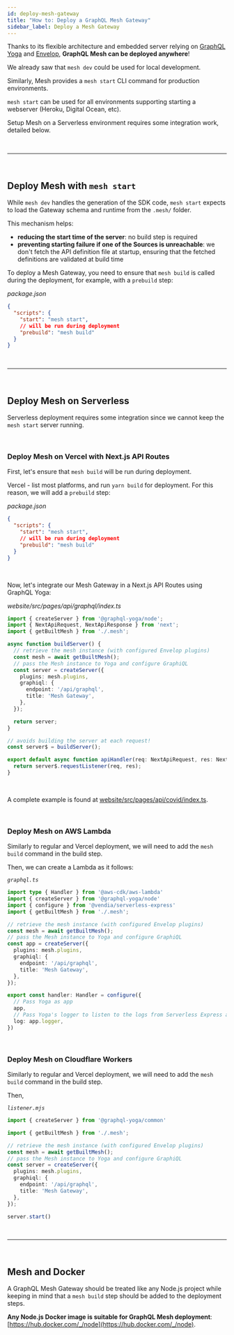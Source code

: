 ```yaml
---
id: deploy-mesh-gateway
title: "How to: Deploy a GraphQL Mesh Gateway"
sidebar_label: Deploy a Mesh Gateway
---
```


Thanks to its flexible architecture and embedded server relying on [GraphQL Yoga](https://www.graphql-yoga.com/) and [Envelop](https://www.envelop.dev/), **GraphQL Mesh can be deployed anywhere**!

We already saw that `mesh dev` could be used for local development.

Similarly, Mesh provides a `mesh start` CLI command for production environments.

`mesh start` can be used for all environments supporting starting a webserver (Heroku, Digital Ocean, etc).

Setup Mesh on a Serverless environment requires some integration work, detailed below.


<p>&nbsp;</p>

------

<p>&nbsp;</p>


## Deploy Mesh with `mesh start`

While `mesh dev` handles the generation of the SDK code, `mesh start` expects to load the Gateway schema and runtime from the `.mesh/` folder.

This mechanism helps:
- __reducing the start time of the server__: no build step is required
- __preventing starting failure if one of the Sources is unreachable__: we don't fetch the API definition file at startup, ensuring that the fetched definitions are validated at build time


To deploy a Mesh Gateway, you need to ensure that `mesh build` is called during the deployment, for example, with a `prebuild` step:

_package.json_
```json
{
  "scripts": {
    "start": "mesh start",
    // will be run during deployment
    "prebuild": "mesh build"
  }
}
```

<p>&nbsp;</p>

------

<p>&nbsp;</p>


## Deploy Mesh on Serverless

Serverless deployment requires some integration since we cannot keep the `mesh start` server running.


<p>&nbsp;</p>

### Deploy Mesh on Vercel with Next.js API Routes

First, let's ensure that `mesh build` will be run during deployment.

Vercel - list most platforms, and run `yarn build` for deployment.
For this reason, we will add a `prebuild` step:

_package.json_
```json
{
  "scripts": {
    "start": "mesh start",
    // will be run during deployment
    "prebuild": "mesh build"
  }
}
```

<br />

Now, let's integrate our Mesh Gateway in a Next.js API Routes using GraphQL Yoga:

_website/src/pages/api/graphql/index.ts_
```ts
import { createServer } from '@graphql-yoga/node';
import { NextApiRequest, NextApiResponse } from 'next';
import { getBuiltMesh } from './.mesh';

async function buildServer() {
  // retrieve the mesh instance (with configured Envelop plugins)
  const mesh = await getBuiltMesh();
  // pass the Mesh instance to Yoga and configure GraphiQL
  const server = createServer({
    plugins: mesh.plugins,
    graphiql: {
      endpoint: '/api/graphql',
      title: 'Mesh Gateway',
    },
  });

  return server;
}

// avoids building the server at each request!
const server$ = buildServer();

export default async function apiHandler(req: NextApiRequest, res: NextApiResponse) {
  return server$.requestListener(req, res);
}
```


<br />

A complete example is found at [website/src/pages/api/covid/index.ts](https://github.com/Urigo/graphql-mesh/blob/master/website/src/pages/api/covid/index.ts).

<p>&nbsp;</p>

### Deploy Mesh on AWS Lambda

Similarly to regular and Vercel deployment, we will need to add the `mesh build` command in the build step.

Then, we can create a Lambda as it follows:

_`graphql.ts`_
```ts
import type { Handler } from '@aws-cdk/aws-lambda'
import { createServer } from '@graphql-yoga/node'
import { configure } from '@vendia/serverless-express'
import { getBuiltMesh } from './.mesh';

// retrieve the mesh instance (with configured Envelop plugins)
const mesh = await getBuiltMesh();
// pass the Mesh instance to Yoga and configure GraphiQL
const app = createServer({
  plugins: mesh.plugins,
  graphiql: {
    endpoint: '/api/graphql',
    title: 'Mesh Gateway',
  },
});

export const handler: Handler = configure({
  // Pass Yoga as app
  app,
  // Pass Yoga's logger to listen to the logs from Serverless Express as well
  log: app.logger,
})
```

<p>&nbsp;</p>

### Deploy Mesh on Cloudflare Workers

Similarly to regular and Vercel deployment, we will need to add the `mesh build` command in the build step.

Then,

_`listener.mjs`_
```ts
import { createServer } from '@graphql-yoga/common'

import { getBuiltMesh } from './.mesh';

// retrieve the mesh instance (with configured Envelop plugins)
const mesh = await getBuiltMesh();
// pass the Mesh instance to Yoga and configure GraphiQL
const server = createServer({
  plugins: mesh.plugins,
  graphiql: {
    endpoint: '/api/graphql',
    title: 'Mesh Gateway',
  },
});

server.start()
```

<p>&nbsp;</p>

------

<p>&nbsp;</p>


## Mesh and Docker

A GraphQL Mesh Gateway should be treated like any Node.js project while keeping in mind that a `mesh build` step should be added to the deployment steps.

**Any Node.js Docker image is suitable for GraphQL Mesh deployment**: [https://hub.docker.com/_/node](https://hub.docker.com/_/node).
